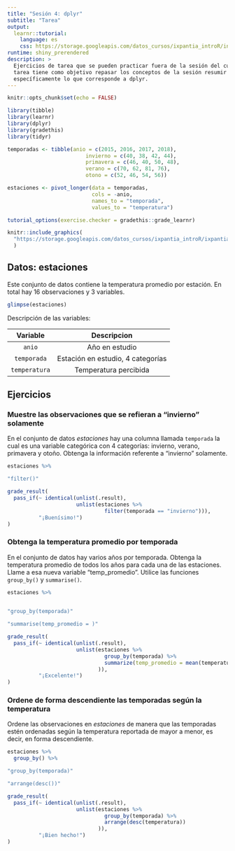 ```yaml
---
title: "Sesión 4: dplyr"
subtitle: "Tarea"
output: 
  learnr::tutorial:
    language: es
    css: https://storage.googleapis.com/datos_cursos/ixpantia_introR/intro_r.css
runtime: shiny_prerendered
description: >
  Ejercicios de tarea que se pueden practicar fuera de la sesión del curso. Esta
  tarea tiene como objetivo repasar los conceptos de la sesión resumir datos,
  específicamente lo que corresponde a dplyr.
---
```


<style>
@import url('https://fonts.googleapis.com/css2?family=Roboto+Mono&family=Roboto+Slab&family=Source+Sans+Pro:wght@300;400&display=swap');

@import url('https://fonts.googleapis.com/css2?family=Lato&display=swap');
</style> 

```r
knitr::opts_chunk$set(echo = FALSE)

library(tibble)
library(learnr)
library(dplyr)
library(gradethis)
library(tidyr)

temporadas <- tibble(anio = c(2015, 2016, 2017, 2018),
                         invierno = c(40, 38, 42, 44),
                         primavera = c(46, 40, 50, 48),
                         verano = c(70, 62, 81, 76),
                         otono = c(52, 46, 54, 56))

estaciones <- pivot_longer(data = temporadas,
                           cols = -anio,
                           names_to = "temporada",
                           values_to = "temperatura")

tutorial_options(exercise.checker = gradethis::grade_learnr)
```

```r
knitr::include_graphics(
  "https://storage.googleapis.com/datos_cursos/ixpantia_introR/ixpantia_logo.png"
  )  
```

## Datos: **estaciones**

Este conjunto de datos contiene la temperatura promedio por estación. En total
hay 16 observaciones y 3 variables. 

```r
glimpse(estaciones)
```

Descripción de las variables:

| Variable | Descripcion |
|:--------:|:-----------:|
| `anio` | Año en estudio |
| `temporada` | Estación en estudio, 4 categorías |
| `temperatura` | Temperatura percibida | 

## Ejercicios

### Muestre las observaciones que se refieran a "invierno" solamente 

En el conjunto de datos *estaciones* hay una columna llamada `temporada` la
cual es una variable categórica con 4 categorías: invierno, verano, primavera y
otoño. Obtenga la información referente a "invierno" solamente.

```r
estaciones %>% 
```

```r
"filter()"
```

```r
grade_result(
  pass_if(~ identical(unlist(.result), 
                      unlist(estaciones %>% 
                               filter(temporada == "invierno"))),
          "¡Buenísimo!")
)
```

### Obtenga la temperatura promedio por temporada

En el conjunto de datos hay varios años por temporada. Obtenga la
temperatura promedio de todos los años para cada una de las estaciones.
Llame a esa nueva variable "temp_promedio". Utilice las funciones `group_by()`
y `summarise()`. 

```r
estaciones %>% 
  
```

```r
"group_by(temporada)"
```

```r
"summarise(temp_promedio = )"
```

```r
grade_result(
  pass_if(~ identical(unlist(.result),
                      unlist(estaciones %>%
                               group_by(temporada) %>% 
                               summarize(temp_promedio = mean(temperatura))
                             )),
          "¡Excelente!")
)
```

### Ordene de forma descendiente las temporadas según la temperatura 

Ordene las observaciones en *estaciones* de manera que las temporadas estén 
ordenadas según la temperatura reportada de mayor a menor, es decir, en forma
descendiente.

```r
estaciones %>% 
  group_by() %>% 
```

```r
"group_by(temporada)"
```

```r
"arrange(desc())"
```

```r
grade_result(
  pass_if(~ identical(unlist(.result),
                      unlist(estaciones %>%
                               group_by(temporada) %>%
                               arrange(desc(temperatura))
                             )),
          "¡Bien hecho!")
)
```

